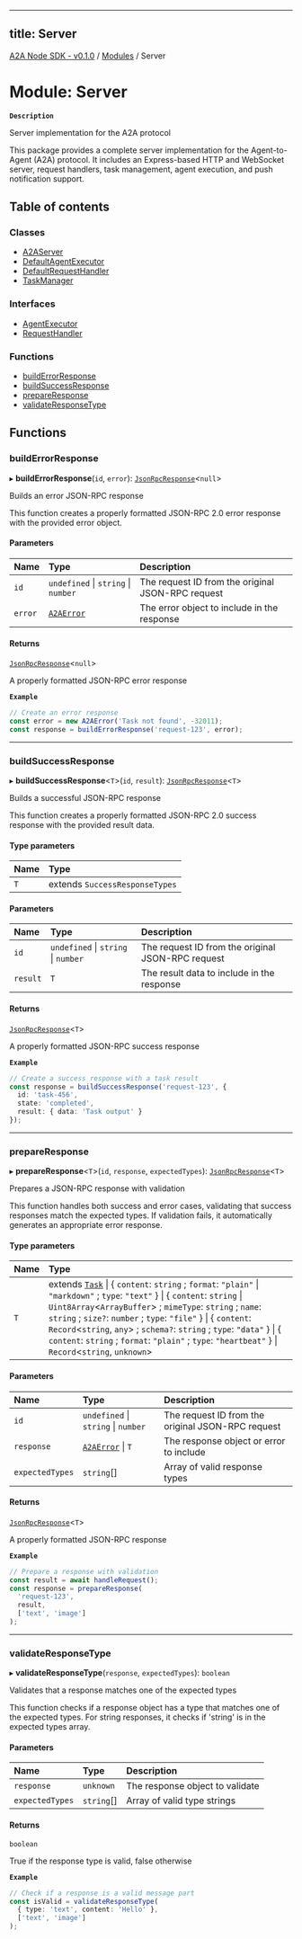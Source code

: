 
---
title: Server
---

[A2A Node SDK - v0.1.0](/api-reference/README) / [Modules](/api-reference/modules) / Server

# Module: Server

**`Description`**

Server implementation for the A2A protocol

This package provides a complete server implementation for the Agent-to-Agent (A2A) protocol.
It includes an Express-based HTTP and WebSocket server, request handlers, task management,
agent execution, and push notification support.

## Table of contents

### Classes

- [A2AServer](/api-reference/classes/Server.A2AServer)
- [DefaultAgentExecutor](/api-reference/classes/Server.DefaultAgentExecutor)
- [DefaultRequestHandler](/api-reference/classes/Server.DefaultRequestHandler)
- [TaskManager](/api-reference/classes/Server.TaskManager)

### Interfaces

- [AgentExecutor](/api-reference/interfaces/Server.AgentExecutor)
- [RequestHandler](/api-reference/interfaces/Server.RequestHandler)

### Functions

- [buildErrorResponse](Server.md#builderrorresponse)
- [buildSuccessResponse](Server.md#buildsuccessresponse)
- [prepareResponse](Server.md#prepareresponse)
- [validateResponseType](Server.md#validateresponsetype)

## Functions

### buildErrorResponse

▸ **buildErrorResponse**(`id`, `error`): [`JsonRpcResponse`](Core.md#jsonrpcresponse)\<``null``\>

Builds an error JSON-RPC response

This function creates a properly formatted JSON-RPC 2.0 error response
with the provided error object.

#### Parameters

| Name | Type | Description |
| :------ | :------ | :------ |
| `id` | `undefined` \| `string` \| `number` | The request ID from the original JSON-RPC request |
| `error` | [`A2AError`](/api-reference/classes/Core.A2AError) | The error object to include in the response |

#### Returns

[`JsonRpcResponse`](Core.md#jsonrpcresponse)\<``null``\>

A properly formatted JSON-RPC error response

**`Example`**

```typescript
// Create an error response
const error = new A2AError('Task not found', -32011);
const response = buildErrorResponse('request-123', error);
```

___

### buildSuccessResponse

▸ **buildSuccessResponse**\<`T`\>(`id`, `result`): [`JsonRpcResponse`](Core.md#jsonrpcresponse)\<`T`\>

Builds a successful JSON-RPC response

This function creates a properly formatted JSON-RPC 2.0 success response
with the provided result data.

#### Type parameters

| Name | Type |
| :------ | :------ |
| `T` | extends `SuccessResponseTypes` |

#### Parameters

| Name | Type | Description |
| :------ | :------ | :------ |
| `id` | `undefined` \| `string` \| `number` | The request ID from the original JSON-RPC request |
| `result` | `T` | The result data to include in the response |

#### Returns

[`JsonRpcResponse`](Core.md#jsonrpcresponse)\<`T`\>

A properly formatted JSON-RPC success response

**`Example`**

```typescript
// Create a success response with a task result
const response = buildSuccessResponse('request-123', {
  id: 'task-456',
  state: 'completed',
  result: { data: 'Task output' }
});
```

___

### prepareResponse

▸ **prepareResponse**\<`T`\>(`id`, `response`, `expectedTypes`): [`JsonRpcResponse`](Core.md#jsonrpcresponse)\<`T`\>

Prepares a JSON-RPC response with validation

This function handles both success and error cases, validating that
success responses match the expected types. If validation fails,
it automatically generates an appropriate error response.

#### Type parameters

| Name | Type |
| :------ | :------ |
| `T` | extends [`Task`](/api-reference/interfaces/Core.Task) \| \{ `content`: `string` ; `format`: ``"plain"`` \| ``"markdown"`` ; `type`: ``"text"``  } \| \{ `content`: `string` \| `Uint8Array`\<`ArrayBuffer`\> ; `mimeType`: `string` ; `name`: `string` ; `size?`: `number` ; `type`: ``"file"``  } \| \{ `content`: `Record`\<`string`, `any`\> ; `schema?`: `string` ; `type`: ``"data"``  } \| \{ `content`: `string` ; `format`: ``"plain"`` ; `type`: ``"heartbeat"``  } \| `Record`\<`string`, `unknown`\> |

#### Parameters

| Name | Type | Description |
| :------ | :------ | :------ |
| `id` | `undefined` \| `string` \| `number` | The request ID from the original JSON-RPC request |
| `response` | [`A2AError`](/api-reference/classes/Core.A2AError) \| `T` | The response object or error to include |
| `expectedTypes` | `string`[] | Array of valid response types |

#### Returns

[`JsonRpcResponse`](Core.md#jsonrpcresponse)\<`T`\>

A properly formatted JSON-RPC response

**`Example`**

```typescript
// Prepare a response with validation
const result = await handleRequest();
const response = prepareResponse(
  'request-123',
  result,
  ['text', 'image']
);
```

___

### validateResponseType

▸ **validateResponseType**(`response`, `expectedTypes`): `boolean`

Validates that a response matches one of the expected types

This function checks if a response object has a type that matches
one of the expected types. For string responses, it checks if 'string'
is in the expected types array.

#### Parameters

| Name | Type | Description |
| :------ | :------ | :------ |
| `response` | `unknown` | The response object to validate |
| `expectedTypes` | `string`[] | Array of valid type strings |

#### Returns

`boolean`

True if the response type is valid, false otherwise

**`Example`**

```typescript
// Check if a response is a valid message part
const isValid = validateResponseType(
  { type: 'text', content: 'Hello' },
  ['text', 'image']
);
```
